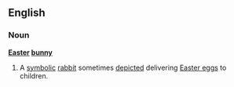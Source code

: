 ==English==
===Noun===
{{wikipedia}}
'''[[Easter]] [[bunny]]'''
#A [[symbolic]] [[rabbit]] sometimes [[depict]]ed delivering [[Easter egg]]s to children.